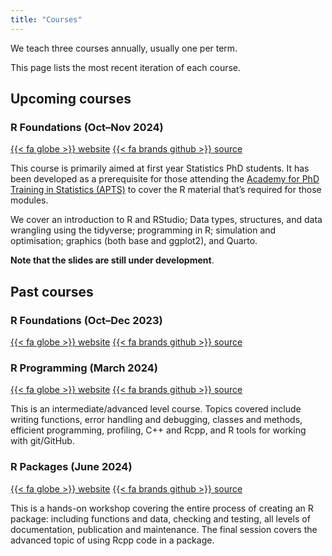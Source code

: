 ```yaml
---
title: "Courses"
---
```


We teach three courses annually, usually one per term. 

This page lists the most recent iteration of each course.

## Upcoming courses

### R Foundations (Oct--Nov 2024)

[{{< fa globe >}} website](https://warwick-stats-resources.github.io/r-foundations-2024/){.btn .btn-primary}
[{{< fa brands github >}} source](https://github.com/Warwick-Stats-Resources/r-foundations-2024){.btn .btn-primary}

This course is primarily aimed at first year Statistics PhD students. It has been developed as a prerequisite for those attending the [Academy for PhD Training in Statistics (APTS)](https://warwick.ac.uk/fac/sci/statistics/apts/) to cover the R material that’s required for those modules.

We cover an introduction to R and RStudio; Data types, structures, and data wrangling using the tidyverse; programming in R; simulation and optimisation; graphics (both base and ggplot2), and Quarto.

**Note that the slides are still under development**.

## Past courses

### R Foundations (Oct--Dec 2023)

[{{< fa globe >}} website](https://warwick-stats-resources.github.io/r-foundations/){.btn .btn-primary}
[{{< fa brands github >}} source](https://github.com/Warwick-Stats-Resources/r-foundations){.btn .btn-primary}

### R Programming (March 2024)

[{{< fa globe >}} website](https://warwick-stats-resources.github.io/r-programming-2024/){.btn .btn-primary}
[{{< fa brands github >}} source](https://github.com/Warwick-Stats-Resources/r-programming-2024){.btn .btn-primary}

This is an intermediate/advanced level course. Topics covered include writing functions, error handling and debugging, classes and methods, efficient programming, profiling, C++ and Rcpp, and R tools for working with git/GitHub.

### R Packages (June 2024)

[{{< fa globe >}} website](https://warwick-stats-resources.github.io/r-packages-2024/){.btn .btn-primary}
[{{< fa brands github >}} source](https://github.com/Warwick-Stats-Resources/r-packages-2024){.btn .btn-primary}

This is a hands-on workshop covering the entire process of creating an R package: including functions and data, checking and testing, all levels of documentation, publication and maintenance. The final session covers the advanced topic of using Rcpp code in a package.